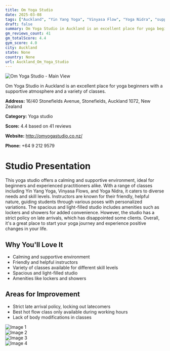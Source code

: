 ```yaml
---
title: Om Yoga Studio
date: 2025-03-08
tags: ["Auckland", "Yin Yang Yoga", "Vinyasa Flow", "Yoga Nidra", "supportive", "spacious", "Auckland"]  
draft: false
summary: Om Yoga Studio in Auckland is an excellent place for yoga beginners with a supportive atmosphere and a variety of classes.
gm_reviews_count: 41
gm_totalScore: 4.4
gym_score: 4.0
city: Auckland
state: None
country: None
url: Auckland_Om_Yoga_Studio
---
```


<div className="aspect-[16/9] relative my-8">
  <img 
    src="https://lh5.googleusercontent.com/p/AF1QipOgEzpH8iMDDFNN6cEIIKlBqAnwapL0unUPjvjZ=w1920-h1080-k-no"
    alt="Om Yoga Studio - Main View"
    className="object-cover absolute inset-0 w-full h-full rounded-lg"
  />
</div>

Om Yoga Studio in Auckland is an excellent place for yoga beginners with a supportive atmosphere and a variety of classes.

**Address:** 16/40 Stonefields Avenue, Stonefields, Auckland 1072, New Zealand

**Category:** Yoga studio

**Score:** 4.4 based on 41 reviews

**Website:** http://omyogastudio.co.nz/

**Phone:** +64 9 212 9579

# Studio Presentation

This yoga studio offers a calming and supportive environment, ideal for beginners and experienced practitioners alike. With a range of classes including Yin Yang Yoga, Vinyasa Flows, and Yoga Nidra, it caters to diverse needs and skill levels. Instructors are known for their friendly, helpful nature, guiding students through various poses with personalized variations. The spacious and light-filled studio includes amenities such as lockers and showers for added convenience. However, the studio has a strict policy on late arrivals, which has disappointed some clients. Overall, it's a great place to start your yoga journey and experience positive changes in your life.



## Why You'll Love It

- Calming and supportive environment
- Friendly and helpful instructors
- Variety of classes available for different skill levels
- Spacious and light-filled studio
- Amenities like lockers and showers

## Areas for Improvement

- Strict late arrival policy, locking out latecomers
- Best hot flow class only available during working hours
- Lack of body modifications in classes

<div className="grid grid-cols-1 xl:grid-cols-2 gap-4 my-8">
<div className="aspect-[4/3] relative"><img src="https://lh5.googleusercontent.com/p/AF1QipOafNry6XwpGqxfF_g6OIaYNW8lHQXh71Rw_kPr=w1920-h1080-k-no" alt="Image 1" className="object-cover absolute inset-0 w-full h-full rounded-lg" /></div>
<div className="aspect-[4/3] relative"><img src="https://lh5.googleusercontent.com/p/AF1QipM0JWIl9OoMztzwY---hr9hX92cVro31DFnKwcA=w1920-h1080-k-no" alt="Image 2" className="object-cover absolute inset-0 w-full h-full rounded-lg" /></div>
<div className="aspect-[4/3] relative"><img src="https://lh5.googleusercontent.com/p/AF1QipPleftcrzKl3pvzAPxFAYR-0Bm9phL3U5Y6U56v=w1920-h1080-k-no" alt="Image 3" className="object-cover absolute inset-0 w-full h-full rounded-lg" /></div>
<div className="aspect-[4/3] relative"><img src="https://lh5.googleusercontent.com/p/AF1QipNmdMk-5xJIctcGVpwaSi8ILtZDxNoqVYzAbg0s=w1920-h1080-k-no" alt="Image 4" className="object-cover absolute inset-0 w-full h-full rounded-lg" /></div>
</div>